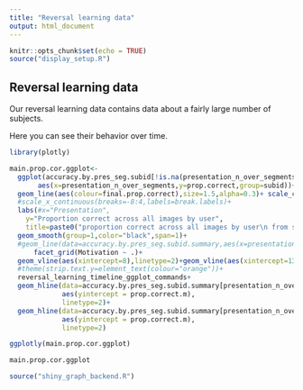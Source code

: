 ```yaml
---
title: "Reversal learning data"
output: html_document
---
```


```r
knitr::opts_chunk$set(echo = TRUE)
source("display_setup.R")

```

## Reversal learning data

Our reversal learning data contains data about a fairly large number of subjects.

Here you can see their behavior over time.
```r
library(plotly)

main.prop.cor.ggplot<-
  ggplot(accuracy.by.pres_seg.subid[!is.na(presentation_n_over_segments)],
       aes(x=presentation_n_over_segments,y=prop.correct,group=subid))+
  geom_line(aes(colour=final.prop.correct),size=1.5,alpha=0.3)+ scale_colour_gradientn(colours=c("red","green","blue","violet"))+
  #scale_x_continuous(breaks=-8:4,labels=break.labels)+
  labs(#x="Presentation",
    y="Proportion correct across all images by user",
    title=paste0("proportion correct across all images by user\n from start to finish of reversal learning"))+
  geom_smooth(group=1,color="black",span=1)+
  #geom_line(data=accuracy.by.pres_seg.subid.summary,aes(x=presentation_n_over_segments,y=prop.correct.m,group=NULL))+
      facet_grid(Motivation ~ .)+
  geom_vline(aes(xintercept=8),linetype=2)+geom_vline(aes(xintercept=13),linetype=2)+
  #theme(strip.text.y=element_text(colour="orange"))+
  reversal_learning_timeline_ggplot_commands+
  geom_hline(data=accuracy.by.pres_seg.subid.summary[presentation_n_over_segments==5],
             aes(yintercept = prop.correct.m),
             linetype=2)+
  geom_hline(data=accuracy.by.pres_seg.subid.summary[presentation_n_over_segments==13],
             aes(yintercept = prop.correct.m),
             linetype=2)

ggplotly(main.prop.cor.ggplot)

main.prop.cor.ggplot

```


```r
source("shiny_graph_backend.R")
```